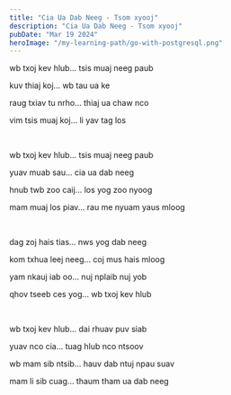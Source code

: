 ```yaml
---
title: "Cia Ua Dab Neeg - Tsom xyooj"
description: "Cia Ua Dab Neeg - Tsom xyooj"
pubDate: "Mar 19 2024"
heroImage: "/my-learning-path/go-with-postgresql.png"
---
```


wb txoj kev hlub... tsis muaj neeg paub

kuv thiaj koj... wb tau ua ke

raug txiav tu nrho... thiaj ua chaw nco

vim tsis muaj koj... li yav tag los

<br />

wb txoj kev hlub... tsis muaj neeg paub

yuav muab sau... cia ua dab neeg

hnub twb zoo caij... los yog zoo nyoog

mam muaj los piav... rau me nyuam yaus mloog

<br />

dag zoj hais tias... nws yog dab neeg

kom txhua leej neeg... coj mus hais mloog

yam nkauj iab oo... nuj nplaib nuj yob

qhov tseeb ces yog... wb txoj kev hlub

<br />

wb txoj kev hlub... dai rhuav puv siab

yuav nco cia... tuag hlub nco ntsoov

wb mam sib ntsib... hauv dab ntuj npau suav

mam li sib cuag... thaum tham ua dab neeg
